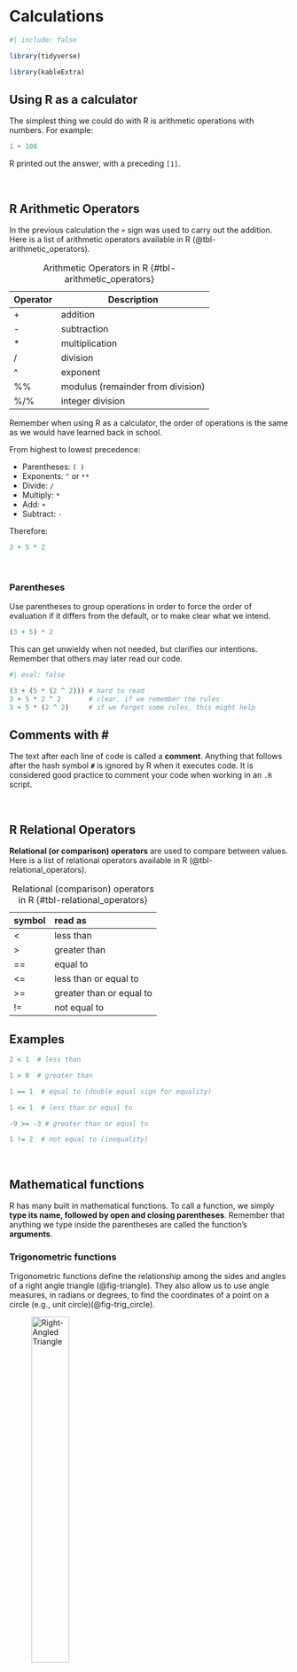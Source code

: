 # Calculations {#sec-calculations}

```r
#| include: false

library(tidyverse)

library(kableExtra)

```

## Using R as a calculator

The simplest thing we could do with R is arithmetic operations with numbers. For example:

```r
1 + 100
```

R printed out the answer, with a preceding `[1]`.

 

## R Arithmetic Operators

In the previous calculation the `+` sign was used to carry out the addition. Here is a list of arithmetic operators available in R (@tbl-arithmetic_operators).

| Operator | Description                       |
|----------|-----------------------------------|
| \+       | addition                          |
| \-       | subtraction                       |
| \*       | multiplication                    |
| /        | division                          |
| \^       | exponent                          |
| %%       | modulus (remainder from division) |
| %/%      | integer division                  |
: Arithmetic Operators in R {#tbl-arithmetic_operators}


Remember when using R as a calculator, the order of operations is the same as we would have learned back in school.

From highest to lowest precedence:

-   Parentheses: `( )`
-   Exponents: `^` or `**`
-   Divide: `/`
-   Multiply: `*`
-   Add: `+`
-   Subtract: `-`

Therefore:

```r
3 + 5 * 2
```

 

### Parentheses

Use parentheses to group operations in order to force the order of evaluation if it differs from the default, or to make clear what we intend.

```r
(3 + 5) * 2
```

\vspace{12pt}

This can get unwieldy when not needed, but clarifies our intentions. Remember that others may later read our code.

```r
#| eval: false

(3 + (5 * (2 ^ 2))) # hard to read
3 + 5 * 2 ^ 2       # clear, if we remember the rules
3 + 5 * (2 ^ 2)     # if we forget some rules, this might help
```

::: callout-important
## Comments with \#

The text after each line of code is called a **comment**. Anything that follows after the hash symbol **`#`** is ignored by R when it executes code. It is considered good practice to comment your code when working in an `.R` script.
:::

 


## R Relational Operators

**Relational (or comparison) operators** are used to compare between values. Here is a list of relational operators available in R (@tbl-relational_operators).



| **symbol**        | **read as**                     |
| ----------------  |:------------------------------  |
| <                 | less than                       |
| >                 | greater than                    |
| ==                | equal to                        |
| <=                | less than or equal to           | 
| >=                | greater than or equal to        | 
| !=                | not equal to                    |
: Relational (comparison) operators in R {#tbl-relational_operators}



::: {.callout-note icon="false"}
## Examples

```r
2 < 1  # less than
```



```r
1 > 0  # greater than
```



```r
1 == 1  # equal to (double equal sign for equality)
```

 

```r
1 <= 1  # less than or equal to
```



```r
-9 >= -3 # greater than or equal to
```



```r
1 != 2  # not equal to (inequality)
```

:::


 

## Mathematical functions

R has many built in mathematical functions. To call a function, we simply **type its name, followed by open and closing parentheses**. Remember that anything we type inside the parentheses are called the function's **arguments**.



### Trigonometric functions

Trigonometric functions define the relationship among the sides and angles of a right angle triangle (@fig-triangle). 
They also allow us to use angle measures, in radians or degrees, to find the coordinates of a point on a circle (e.g., unit circle)(@fig-trig_circle).


::: {#fig-elephants layout-ncol=2}

![Right-Angled Triangle](images/triangle.png){#fig-triangle width="40%"}

![Trigonometric circle](images/trig_circle.png){#fig-trig_circle width="40%"}


Basic Trigonometry
:::



The main functions in trigonometry are sine, cosine and tangent.

$$ sin(\theta)=\frac{opposite}{hypotenuse} $$ {#eq-sin}
$$ cos(\theta)=\frac{adjacent}{hypotenuse} $$ {#eq-cos}
$$ tan(\theta)=\frac{opposite}{adjacent} $$ {#eq-tan}

 





::: {.callout-note icon="false"}
## Examples: Trigonometric functions in R (angles in radians)

```r
sin(pi/2) 

cos(pi)

tan(pi/3)
```
:::

 


### Logarithms and exponentials


![The natural logarithm function ln(x) is the inverse of the exponential function y = e^x](images/log_exp.png){#fig-log_exp width="50%"}


::: {.callout-note icon="false"}
## Examples: Logarithms and exponentials

```r
log(100) # natural logarithm ln(x)

log10(100) # base-10 logarithm

exp(0.5) # exponential e^(1/2)

```
:::

 



### Other mathematical functions

::: {.callout-note icon="false"}
## Examples: Other mathematical functions

```r

sqrt(9)    # squared root

abs(-9)   # absolute value

factorial(3)   # factorial 3! = 1x2x3

```
:::


 

### The `round()` function

The **`round()`** function is often very useful. The round function follows the **rounding principle**. By default, we will get the nearest integer. For example:

```r
round(7 / 3)  # rounding 7/3 (2.333) to the nearest integer
```

If we want to control the approximation accuracy, we can add a digits argument to specify how many digits we want after the decimal point. For example:

```r
round(7 / 3, digits = 2)  # rounding 7/3 to two decimal places
```

 

::: callout-important
## Round rule when the dropped digit is 5

If the first digit that is dropped is exactly 5, R uses a rule that's common in programming languages: Always round to the nearest **even** number. For example:

```r
round(1.5)
round(2.5)

round(4.5)
round(5.5)
```
:::
